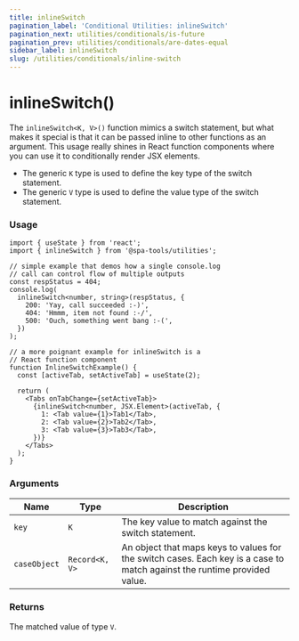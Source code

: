 ```yaml
---
title: inlineSwitch
pagination_label: 'Conditional Utilities: inlineSwitch'
pagination_next: utilities/conditionals/is-future
pagination_prev: utilities/conditionals/are-dates-equal
sidebar_label: inlineSwitch
slug: /utilities/conditionals/inline-switch
---
```



<PackageCaption packageName='@spa-tools/utilities' />

# inlineSwitch()

The `inlineSwitch<K, V>()` function mimics a switch statement, but what makes it special is that
it can be passed inline to other functions as an argument. This usage really shines in React
function components where you can use it to conditionally render JSX elements.

- The generic `K` type is used to define the key type of the switch statement.
- The generic `V` type is used to define the value type of the switch statement.

### Usage

```tsx
import { useState } from 'react';
import { inlineSwitch } from '@spa-tools/utilities';

// simple example that demos how a single console.log
// call can control flow of multiple outputs
const respStatus = 404;
console.log(
  inlineSwitch<number, string>(respStatus, {
    200: 'Yay, call succeeded :-)',
    404: 'Hmmm, item not found :-/',
    500: 'Ouch, something went bang :-(',
  })
);

// a more poignant example for inlineSwitch is a
// React function component
function InlineSwitchExample() {
  const [activeTab, setActiveTab] = useState(2);

  return (
    <Tabs onTabChange={setActiveTab}>
      {inlineSwitch<number, JSX.Element>(activeTab, {
        1: <Tab value={1}>Tab1</Tab>,
        2: <Tab value={2}>Tab2</Tab>,
        3: <Tab value={3}>Tab3</Tab>,
      })}
    </Tabs>
  );
}
```

### Arguments

| Name         | Type           | Description                                                                                                              |
| ------------ | -------------- | ------------------------------------------------------------------------------------------------------------------------ |
| `key`        | `K`            | The key value to match against the switch statement.                                                                     |
| `caseObject` | `Record<K, V>` | An object that maps keys to values for the switch cases. Each key is a case to match against the runtime provided value. |

### Returns

The matched value of type `V`.
